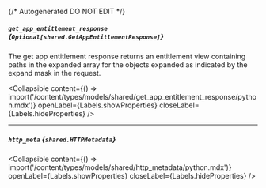 {/* Autogenerated DO NOT EDIT  */}

##### `get_app_entitlement_response` *{`Optional[shared.GetAppEntitlementResponse]`}*
The get app entitlement response returns an entitlement view containing paths in the expanded array for the objects expanded as indicated by the expand mask in the request.

<Collapsible content={() => import('/content/types/models/shared/get_app_entitlement_response/python.mdx')} openLabel={Labels.showProperties} closeLabel={Labels.hideProperties} />


---
##### `http_meta` *{`shared.HTTPMetadata`}*

<Collapsible content={() => import('/content/types/models/shared/http_metadata/python.mdx')} openLabel={Labels.showProperties} closeLabel={Labels.hideProperties} />



